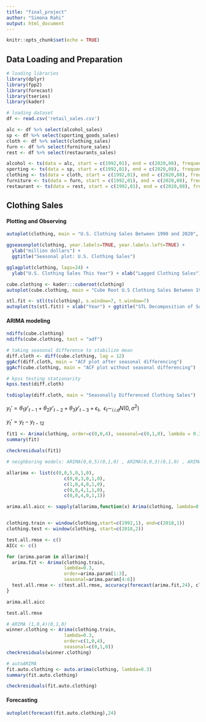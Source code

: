```yaml
---
title: "final_project"
author: "Simona Rahi"
output: html_document
---
```


```r
knitr::opts_chunk$set(echo = TRUE)
```

## Data Loading and Preparation

```r
# loading libraries
library(dplyr)
library(fpp2)
library(forecast)
library(tseries)
library(kader)
```

```r
# loading dataset
df <- read.csv('retail_sales.csv')
```

```r
alc <- df %>% select(alcohol_sales)
sp <- df %>% select(sporting_goods_sales)
cloth <- df %>% select(clothing_sales)
furn <- df %>% select(furniture_sales)
rest <- df %>% select(restaurants_sales)
```

```r
alcohol <- ts(data = alc, start = c(1992,01), end = c(2020,08), frequency = 12)
sporting <- ts(data = sp, start = c(1992,01), end = c(2020,08), frequency = 12)
clothing <- ts(data = cloth, start = c(1992,01), end = c(2020,08), frequency = 12)
furniture <- ts(data = furn, start = c(1992,01), end = c(2020,08), frequency = 12)
restaurant <- ts(data = rest, start = c(1992,01), end = c(2020,08), frequency = 12)
```

## Clothing Sales 

#### Plotting and Observing

```r
autoplot(clothing, main = "U.S. Clothing Sales Between 1990 and 2020", ylab = "million dollars")
```

```r
ggseasonplot(clothing, year.labels=TRUE, year.labels.left=TRUE) +
  ylab("million dollars") +
  ggtitle("Seasonal plot: U.S. Clothing Sales")
```

```r
gglagplot(clothing, lags=24) + 
  ylab("U.S. Clothing Sales This Year") + xlab("Lagged Clothing Sales")
```

```r
cube.clothing <- kader:::cuberoot(clothing)
autoplot(cube.clothing, main = "Cube Root U.S Clothing Sales Between 1990 and 2020", ylab = "cuberoot sales in million dollars")
```

```r
stl.fit <- stl(ts(clothing), s.window=7, t.window=7)
autoplot(ts(stl.fit)) + xlab("Year") + ggtitle("STL Decomposition of Sqrt Monthly Clothing Retail Sales in the U.S")
```


#### ARIMA modeling

```r
ndiffs(cube.clothing)
ndiffs(cube.clothing, test = "adf")
```


```r
# taking seasonal difference to stabilize mean
diff.cloth <- diff(cube.clothing, lag = 12)
ggAcf(diff.cloth, main = "ACF plot after seasonal differencing")
ggAcf(cube.clothing, main = "ACF plot without seasonal differencing")
```

```r
# kpss testing stationarity
kpss.test(diff.cloth)
```

```r
tsdisplay(diff.cloth, main = "Seasonally Differenced Clothing Sales")
```

$y_t'=\theta_1y'_{t-1} + \theta_2y'_{t-2} + \theta_3y'_{t-3} +\epsilon_t,~~\epsilon_t\sim_{i.i.d}N(0,\sigma^2)$
  
  $y_t'=y_t-y_{t-12}$
  
```r
fit1 <- Arima(clothing, order=c(0,0,4), seasonal=c(0,1,0), lambda = 0.3)
summary(fit)
```

```r
checkresiduals(fit1)
```


```r
# neighboring models: ARIMA(0,0,5)(0,1,0) , ARIMA(0,0,3)(0,1,0) , ARIMA(1,0,4)(0,1,0) , ARIMA(0,0,4)(1,1,0) , ARIMA(0,0,4)(0,1,1)

allarima <- list(c(0,0,5,0,1,0),
                     c(0,0,3,0,1,0), 
                     c(1,0,4,0,1,0), 
                     c(0,0,4,1,1,0), 
                     c(0,0,4,0,1,1))

arima.all.aicc <- sapply(allarima,function(x) Arima(clothing, lambda=0.3, order=x[1:3], seasonal = x[4:6])$aicc)


clothing.train <- window(clothing,start=c(1992,1), end=c(2018,1))
clothing.test <- window(clothing, start=c(2018,2))

test.all.rmse <- c()
AICc <- c()

for (arima.param in allarima){
  arima.fit <- Arima(clothing.train,
                     lambda=0.3,
                     order=arima.param[1:3], 
                     seasonal=arima.param[4:6])
  test.all.rmse <- c(test.all.rmse, accuracy(forecast(arima.fit,24), clothing.test)[2,"RMSE"])
}

```

```r
arima.all.aicc
```

```r
test.all.rmse
```

```r
# ARIMA (1,0,4)(0,1,0)
winner.clothing <- Arima(clothing.train,
                     lambda=0.3,
                     order=c(1,0,4), 
                     seasonal=c(0,1,0))
checkresiduals(winner.clothing)
```


```r
# autoARIMA
fit.auto.clothing <- auto.arima(clothing, lambda=0.3)
summary(fit.auto.clothing)
```

```r
checkresiduals(fit.auto.clothing)
```

#### Forecasting

```r
autoplot(forecast(fit.auto.clothing),24)
```

